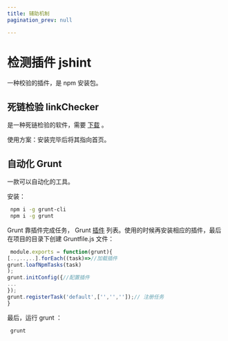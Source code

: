 ```yaml
---
title: 辅助机制
pagination_prev: null

---
```


# 检测插件 jshint

一种校验的插件，是 npm 安装包。

## 死链检验 linkChecker

是一种死链检验的软件，需要 [下载](http://wummel.github.io/linkchecker/) 。

使用方案：安装完毕后将其指向首页。

## 自动化 Grunt

一款可以自动化的工具。

安装：

```bash
 npm i -g grunt-cli
 npm i -g grunt
```

Grunt 靠插件完成任务， Grunt [插件](http://gruntjs.com/plugins) 列表。使用的时候再安装相应的插件，最后在项目的目录下创建 Gruntfile.js 文件：

```js
 module.exports = function(grunt){
[..,..,..].forEach((task)=>//加载插件
grunt.loafNpmTasks(task)
);
grunt.initConfig({//配置插件
...
});
grunt.registerTask('default',['','','']);// 注册任务
}
```

最后，运行 grunt ：

```bash
 grunt
```

            